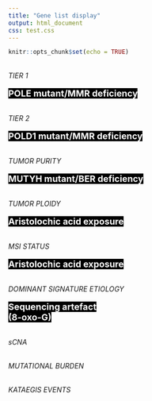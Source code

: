```yaml
---
title: "Gene list display"
output: html_document
css: test.css
---
```


```r
knitr::opts_chunk$set(echo = TRUE)

```

<div id="container">
<div class = "exploratory">
<br><i>TIER 1</i><br><br><mark style="font-size:128%; background-color:black; color:white"><b>POLE mutant/MMR deficiency</b></mark>
</div>
<div class = "exploratory">
<br><i>TIER 2</i><br><br><mark style="font-size:128%; background-color:black; color:white"><b>POLD1 mutant/MMR deficiency</b></mark>
</div>
<div class = "exploratory">
<br><i>TUMOR PURITY</i><br><br><mark style="font-size:128%; background-color:black; color:white"><b>MUTYH mutant/BER deficiency</b></mark>
</div>
<div class = "exploratory">
<br><i>TUMOR PLOIDY</i><br><br><mark style="font-size:128%; background-color:black; color:white"><b>Aristolochic acid exposure</b></mark>
</div>
<div class = "exploratory">
<br><i>MSI STATUS</i><br><br><mark style="font-size:128%; background-color:black; color:white"><b>Aristolochic acid exposure</b></mark>
</div>
<div class = "exploratory">
<br><i>DOMINANT SIGNATURE ETIOLOGY</i><br><br><mark style="font-size:128%; background-color:black; color:white"><b>Sequencing artefact<br> (8-oxo-G)</b></mark>
</div>
<div class = "exploratory">
<br><i>sCNA</i>
</div>
<div class = "exploratory">
<br><i>MUTATIONAL BURDEN</i>
</div>
<div class = "exploratory">
<br><i>KATAEGIS EVENTS</i>
</div>
